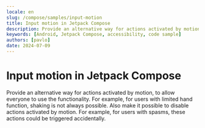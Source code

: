 ```yaml
---
locale: en
slug: /compose/samples/input-motion
title: Input motion in Jetpack Compose
description: Provide an alternative way for actions activated by motion, to allow everyone to use the functionality.
keywords: [Android, Jetpack Compose, accessibility, code sample]
authors: [pavlo]
date: 2024-07-09
---
```


# Input motion in Jetpack Compose

Provide an alternative way for actions activated by motion, to allow everyone to use the functionality. For example, for users with limited hand function, shaking is not always possible. Also make it possible to disable actions activated by motion. For example, for users with spasms, these actions could be triggered accidentally.

<CodeSample id="input-motion" platform="compose" locale="en"/>
